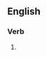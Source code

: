 ==English==

===Verb===
{{head|en|verb form}}

# {{present participle of|play around|lang=en|nocat=1}}